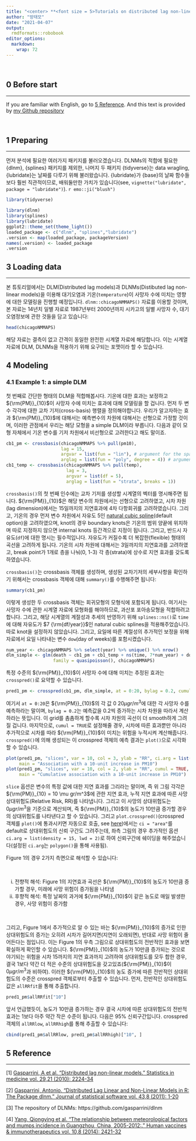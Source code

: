 ```yaml
---
title: "<center> **<font size = 5>Tutorials on distributed lag non-linear models with R **</font> </center>"
author: "방태모"
date: "2021-04-07"
output: 
  rmdformats::robobook
editor_options: 
  markdown: 
    wrap: 72
---
```


<br>

## **0 Before start**
***
If you are familiar with English, go to [5 Reference](#anchor1). And this text is provided by [my Github repository](https://github.com/be-favorite/Multiple_timeseries)

<br>

## **1 Preparing**
***
먼저 분석에 필요한 여러가지 패키지를 불러오겠습니다. DLNMs의 적합에 필요한 {dlnm}, {splines} 패키지를 제외한, 나머지 두 패키지 {tidyverse}는 data wragling, {lubridate}는 날짜를 다루기 위해 불러왔습니다. {lubridate}가 {base}의 날짜 함수들보다 훨씬 직관적이므로, 배워둘만한 가치가 있습니다(see, `vignette("lubridate", package = "lubridate")`). `r emo::ji("blush")`

```r
library(tidyverse)
```

```r
library(dlnm)
library(splines)
library(lubridate)
ggplot2::theme_set(theme_light())
loaded_package <- c("dlnm", "splines","lubridate")
.version <- map(loaded_package, packageVersion)
names(.version) <- loaded_package
.version
```

## **3 Loading data**
***
본 튜토리얼에서는 DLM(Distributed lag models)과 DLNMs(Distibuted lag non-linear models)을 이용해 대기오염과 기온(`temperature`)이 사망자 수에 미치는 영향에 대한 모델링을 진행할 예정입니다. `dlnm::chicagoNMMAPS()` 자료를 이용할 것이며, 본 자료는 14년치 일별 자료로 1987년부터 2000년까지 시카고의 일별 사망자 수, 대기오염정보에 관한 것들을 담고 있습니다:

```r
head(chicagoNMMAPS)
```
해당 자료는 결측이 없고 간격이 동일한 완전한 시계열 자료에 해당합니다. 이는 시계열 자료에 DLM, DLNMs을 적용하기 위해 요구되는 포맷이라 할 수 있습니다.

## **4 Modeling**

### 4.1 Example 1: a simple DLM
첫 번째로 간단한 형태의 DLM을 적합해봅시다. 기온에 대한 효과는 보정하고 ${\rm{PM}}_{10}$이 사망자 수에 미치는 효과에 대해 모델링을 할 겁니다. 먼저 두 변수 각각에 대한 교차 기저(cross-basis) 행렬을 정의해야합니다. 우리가 알고자하는 효과 ${\rm{PM}}_{10}$에 대해서는 예측변수의 차원에 대해서는 선형으로 가정할 것이며, 이러한 관점에서 우리는 해당 모형을 a simple DLM이라 부릅니다. 다음과 같이 모형 자체에서 기온 변수를 기저 차원에서 비선형으로 고려한다고 해도 말이죠.
```r
cb1_pm <- crossbasis(chicagoNMMAPS %>% pull(pm10), 
                     lag = 15, 
                     argvar = list(fun = "lin"), # argument for the space of the variable
                     arglag = list(fun = "poly", degree = 4)) # argument for the lag dimension
cb1_temp <- crossbasis(chicagoNMMAPS %>% pull(temp),
                       lag = 3,
                       argvar = list(df = 5),
                       arglag = list(fun = "strata", breaks = 1))
```

`crossbasis()`의 첫 번째 인수에는 교차 기저를 생성할 시계열의 벡터를 명시해주면 됩니다. ${\rm{PM}}_{10}$은 해당 변수의 차원에서는 선형으로 고려하였고, 시차 차원(lag dimension)에서는 15일까지의 지연효과에 4차 다항회귀를 고려하였습니다. 그리고, 기온의 경우 먼저 변수 차원에서 자유도 5인 [natural cubic spline](https://be-favorite.tistory.com/56?category=923110)(default option)을 고려하였으며, knot의 경우 boundary knots은 기온의 범위 양끝에 위치하며 따로 지정하지 않으면 internal knots 등간격으로 지정이 됩니다. 그리고, 반드시 자유도(`df`)에 대한 명시는 필수적입니다. 자유도가 커질수록 더 복잡한(flexible) 형태의 곡선을 고려하게 됩니다. 기온의 시차 차원에 대해서는 3일까지의 지연효과를 고려하였고, break point가 1개로 층을 나눠(0, 1-3) 각 층(strata)에 상수로 지연 효과를 갖도록 하였습니다.

`crossbasis()`는 crossbasis 객체를 생성하며, 생성된 교차기저의 세부사항을 확인하기 위해서는 crossbasis 객체에 대해 `summary()`를 수행해주면 됩니다:
```r
summary(cb1_pm)
```

이렇게 생성한 두 crossbasis 객체는 회귀모형의 모형식에 포함되게 됩니다. 여기서는 사망자 수에 관한 시계열 자료에 모형화를 해야하므로, 과산포 포아송모형을 적합하려고 합니다. 그리고, 해당 시계열의 계절성과 추세의 반영하기 위해 `splines::ns()`로 `time`에 대해 자유도가 $7 {\rm{df/year}}$인 natural cubic splines을 적용해주었습니다. 따로 knot을 설정하지 않았습니다. 그리고, 요일에 따른 계절성의 추가적인 보정을 위해 자료에서 요일 나타내는 변수 `dow`(day of weeks)를 포함시켰습니다.
```r
num_year <- chicagoNMMAPS %>% select(year) %>% unique() %>% nrow()
dlm_simple <- glm(death ~ cb1_pm + cb1_temp + ns(time, 7*num_year) + dow,
                  family = quasipoisson(), chicagoNMMAPS)
```

특정 수준의 ${\rm{PM}}_{10}$이 사망자 수에 대해 미치는 추정된 효과는 `crosspred()`로 요약할 수 있습니다.
```r
pred1_pm <- crosspred(cb1_pm, dlm_simple, at = 0:20, bylag = 0.2, cumul = TRUE)
```

여기서 `at = 0:20`은 ${\rm{PM}}_{10}$의 각 값 $0~20\mu gr/m^3$에 대한 각 사망자 수를 예측하라는 말이며, `bylag = 0.2`는 예측값을 0.2씩 증가하는 시차 차원을 따라서 계산하라는 뜻입니다. 이 grid를 촘촘하게 할수록 시차 차원의 곡선이 더 smooth하게 그려질 겁니다. 마지막으로, `cumul = TRUE`로 설정해줄 경우, 시차에 따른 효과뿐만 아니라 추가적으로 시차를 따라 ${\rm{PM}}_{10}$이 미치는 위험을 누적시켜 계산해줍니다. `crosspred()`에 의해 생성되는 이 crosspred 객체의 예측 결과는 `plot()`으로 시각화할 수 있습니다.

```r
plot(pred1_pm, "slices", var = 10, col = 3, ylab = "RR", ci.arg = list(density = 15, lwd = 2),
     main = "Association with a 10-unit increase in PM10")
plot(pred1_pm, "slices", var = 10, col = 2, ylab = "RR", cumul = TRUE, ylab = "Cumulative RR",
     main = "Cumulative association with a 10-unit increase in PM10")
```

`slice` 옵션은 변수의 특정 값에 대한 지연 효과를 그리라는 말이며, 즉 위 그림 각각은 ${\rm{PM}}_{10} = 10 \mu gr/m^3$에 관한 지연 효과, 누적 지연 효과에 따른 사망 상대위험도(Relative Risk, RR)를 나타냅니다. 그리고 이 사망의 상대위험도는 $0 \mu gr/m^3$을 기준으로 계산되며, 즉 ${\rm{PM}}_{10}$의 농도가 10만큼 증가할 경우의 상대위험도를 나타낸다고 할 수 있습니다. 그리고 `plot.crosspred()`(crosspred 객체를 `plot()`에 통과시키면 자동으로 호출, see [here](https://be-favorite.tistory.com/72?category=970160))에서는 `ci = "area"`를 default로 상대위험도의 신뢰 구간도 그려주는데, 좌측 그림의 경우 추가적인 옵션 `ci.arg = list(density = 15, lwd = 2)`로 하여 신뢰구간에 쉐이딩을 해주었습니다(설정된 `ci.arg`는 `polygon()`을 통해 사용됨).

Figure 1의 경우 2가지 측면으로 해석할 수 있습니다:

<br>

i) 전향적 해석: Figure 1의 지연효과 곡선은 ${\rm{PM}}_{10}$의 농도가 10만큼 증가할 경우, 미래에 사망 위험이 증가됨을 나타냄
ii) 후향적 해석: 특정 날짜의 과거에 ${\rm{PM}}_{10}$이 같은 농도로 매일 발생한 경우, 사망 위험이 증가함

<br>

그리고, Figure 1에서 추가적으로 알 수 있는 바는 ${\rm{PM}}_{10}$의 증가로 인한 상대위험도의 증가는 오히려 시차가 길어지면(지연이 오래되면), 반대로 사망 위험이 줄어든다는 점입니다. 이는 Figure 1의 우측 그림으로 상대위험도의 전반적인 효과을 보면 확실하게 확인할 수 있습니다. ${\rm{PM}}_{10}$의 농도가 10만큼 증가되는 것으로 야기되는 위험을 시차 15까지의 지연 효과까지 고려하여 상대위험도를 모두 합한 경우, 결국 1보다 약간 더 적은 수준의 상대위험도을 갖고있죠(${\rm{PM}}_{10}$이 $0 \mu gr/m^3$과 비하여). 
이러한 ${\rm{PM}}_{10}$의 농도 증가에 따른 전반적인 상대위험도의 수준은 crosspred 객체로부터 추출할 수 있습니다. 먼저, 전반적인 상대위험도 값은 `allRRfit`을 통해 추출합니다.

```r
pred1_pm$allRRfit["10"]
```

앞서 언급했듯이, 농도가 10만큼 증가하는 경우 결국 시차에 따른 상대위험도의 전반적 효과는 1보다 아주 약간 작은 수준이 됩니다. 다음은 95% 신뢰구간입니다. crosspred 객체의 `allRRlow`, `allRRhigh`를 통해 추출할 수 있습니다:
```r
cbind(pred1_pm$allRRlow, pred1_pm$allRRhigh)["10", ]
```

## **5 Reference**{#anchor1}
***
[1] [Gasparrini, A et al. “Distributed lag non-linear models.” Statistics in medicine vol. 29,21 (2010): 2224-34](https://www.ncbi.nlm.nih.gov/pmc/articles/PMC2998707/)

[2] [Gasparrini, Antonio. “Distributed Lag Linear and Non-Linear Models in R: The Package dlnm.” Journal of statistical software vol. 43,8 (2011): 1-20](https://www.jstatsoft.org/article/view/v043i08)

[3] The repository of DLNMs: https://github.com/gasparrini/dlnm

[4] [Yang, Qiongying et al. “The relationship between meteorological factors and mumps incidence in Guangzhou, China, 2005-2012:.” Human vaccines & immunotherapeutics vol. 10,8 (2014): 2421-32](https://www.ncbi.nlm.nih.gov/pmc/articles/PMC4896791/)
